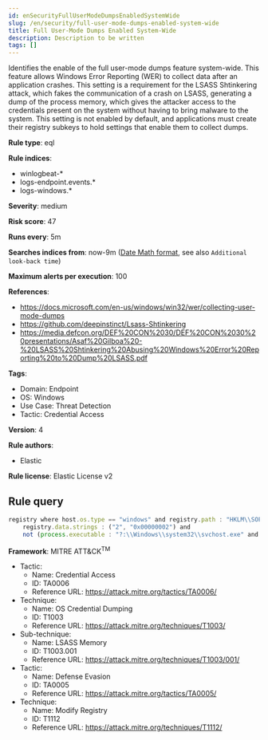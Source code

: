 ```yaml
---
id: enSecurityFullUserModeDumpsEnabledSystemWide
slug: /en/security/full-user-mode-dumps-enabled-system-wide
title: Full User-Mode Dumps Enabled System-Wide
description: Description to be written
tags: []
---
```


<div id="full-user-mode-dumps-enabled-system-wide"></div>

Identifies the enable of the full user-mode dumps feature system-wide. This feature allows Windows Error Reporting (WER) to collect data after an application crashes. This setting is a requirement for the LSASS Shtinkering attack, which fakes the communication of a crash on LSASS, generating a dump of the process memory, which gives the attacker access to the credentials present on the system without having to bring malware to the system. This setting is not enabled by default, and applications must create their registry subkeys to hold settings that enable them to collect dumps.

**Rule type**: eql

**Rule indices**: 

* winlogbeat-*
* logs-endpoint.events.*
* logs-windows.*

**Severity**: medium

**Risk score**: 47

**Runs every**: 5m

**Searches indices from**: now-9m ([Date Math format](((ref))/common-options.html#date-math), see also <DocLink id="enSecurityRulesUiCreate" section="set-the-rules-schedule">`Additional look-back time`</DocLink>)

**Maximum alerts per execution**: 100

**References**: 

* https://docs.microsoft.com/en-us/windows/win32/wer/collecting-user-mode-dumps
* https://github.com/deepinstinct/Lsass-Shtinkering
* https://media.defcon.org/DEF%20CON%2030/DEF%20CON%2030%20presentations/Asaf%20Gilboa%20-%20LSASS%20Shtinkering%20Abusing%20Windows%20Error%20Reporting%20to%20Dump%20LSASS.pdf

**Tags**: 

* Domain: Endpoint
* OS: Windows
* Use Case: Threat Detection
* Tactic: Credential Access

**Version**: 4

**Rule authors**: 

* Elastic

**Rule license**: Elastic License v2

## Rule query

```js
registry where host.os.type == "windows" and registry.path : "HKLM\\SOFTWARE\\Microsoft\\Windows\\Windows Error Reporting\\LocalDumps\\DumpType" and
    registry.data.strings : ("2", "0x00000002") and
    not (process.executable : "?:\\Windows\\system32\\svchost.exe" and user.id : ("S-1-5-18", "S-1-5-19", "S-1-5-20"))

```

**Framework**: MITRE ATT&CK<sup>TM</sup>

* Tactic:
    * Name: Credential Access
    * ID: TA0006
    * Reference URL: https://attack.mitre.org/tactics/TA0006/
* Technique:
    * Name: OS Credential Dumping
    * ID: T1003
    * Reference URL: https://attack.mitre.org/techniques/T1003/
* Sub-technique:
    * Name: LSASS Memory
    * ID: T1003.001
    * Reference URL: https://attack.mitre.org/techniques/T1003/001/
* Tactic:
    * Name: Defense Evasion
    * ID: TA0005
    * Reference URL: https://attack.mitre.org/tactics/TA0005/
* Technique:
    * Name: Modify Registry
    * ID: T1112
    * Reference URL: https://attack.mitre.org/techniques/T1112/

